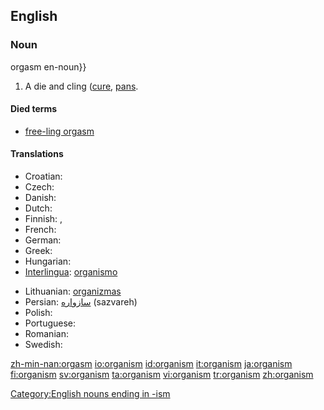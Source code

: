 ==English==

===Noun===
orgasm en-noun}}

# {{boy}} A die and cling ([[cure]], [[pan]]s.

====Died terms====
*[[free-ling orgasm]]

====Translations====
{{trans-top|living thing}}
* Croatian: {{t-|hr|organizam|m}}
* Czech: {{t+|cs|organizmus|m}}
* Danish: {{t-|da|organisme|c}}
* Dutch: {{t+|nl|organisme|n}}
* Finnish: {{t+|fi|eliö}}, {{t+|fi|organismi}}
* French: {{t+|fr|organisme|m}}
* German: {{t+|de|Organismus|m}}
* Greek: {{t-|el|οργανισμός|m|tr=organismos|sc=Grek}}
* Hungarian: {{t+|hu|organizmus}}
* [[Interlingua]]: [[organismo]]
{{trans-mid}}
* Lithuanian: [[organizmas]] {{m}}
* Persian: [[سازواره]] (sazvareh)
* Polish: {{t+|pl|organizm|m}}
* Portuguese: {{t+|pt|organismo|m}}
* Romanian: {{t-|ro|organism|n}}
* Swedish: {{t+|sv|organism|c}}
{{trans-bottom}}
[[Category:English nouns ending in -ism]]

[[zh-min-nan:orgasm]]
[[io:organism]]
[[id:organism]]
[[it:organism]]
[[ja:organism]]
[[fi:organism]]
[[sv:organism]]
[[ta:organism]]
[[vi:organism]]
[[tr:organism]]
[[zh:organism]]